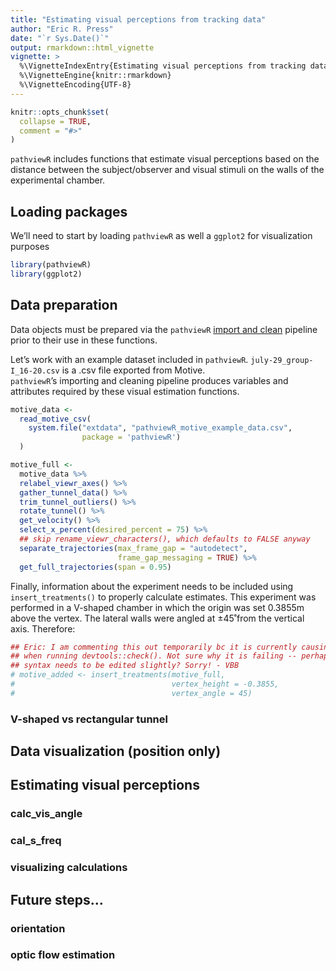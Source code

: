 ```yaml
---
title: "Estimating visual perceptions from tracking data"
author: "Eric R. Press" 
date: "`r Sys.Date()`"
output: rmarkdown::html_vignette
vignette: >
  %\VignetteIndexEntry{Estimating visual perceptions from tracking data}
  %\VignetteEngine{knitr::rmarkdown}
  %\VignetteEncoding{UTF-8}
---
```

```r
knitr::opts_chunk$set(
  collapse = TRUE,
  comment = "#>"
)
```

`pathviewR` includes functions that estimate visual perceptions based on the 
distance between the subject/observer and visual stimuli on the walls of the 
experimental chamber.

## Loading packages
We'll need to start by loading `pathviewR` as well a `ggplot2` for visualization
purposes

```r
library(pathviewR)
library(ggplot2)
```


## Data preparation
Data objects must be prepared via the `pathviewR` [import and clean]() 
pipeline prior to their use in these functions.

Let's work with an example dataset included in `pathviewR`. 
`july-29_group-I_16-20.csv` is a .csv file exported from Motive.  
`pathviewR`'s importing and cleaning pipeline produces variables and attributes 
required by these visual estimation functions.

```r
motive_data <-
  read_motive_csv(
    system.file("extdata", "pathviewR_motive_example_data.csv",
                package = 'pathviewR')
  )

motive_full <-
  motive_data %>%
  relabel_viewr_axes() %>%
  gather_tunnel_data() %>%
  trim_tunnel_outliers() %>%
  rotate_tunnel() %>%
  get_velocity() %>%
  select_x_percent(desired_percent = 75) %>%
  ## skip rename_viewr_characters(), which defaults to FALSE anyway
  separate_trajectories(max_frame_gap = "autodetect",
                        frame_gap_messaging = TRUE) %>%
  get_full_trajectories(span = 0.95)
```

Finally, information about the experiment needs to be included using
`insert_treatments()` to properly calculate estimates.
This experiment was performed in a V-shaped chamber in which the origin was set 
0.3855m above the vertex. The lateral walls were angled at ±45˚from the vertical 
axis. Therefore:

```r
## Eric: I am commenting this out temporarily bc it is currently causing issues
## when running devtools::check(). Not sure why it is failing -- perhaps the
## syntax needs to be edited slightly? Sorry! - VBB
# motive_added <- insert_treatments(motive_full,
#                                   vertex_height = -0.3855,
#                                   vertex_angle = 45)
```




### V-shaped vs rectangular tunnel

## Data visualization (position only)



## Estimating visual perceptions 
### calc_vis_angle
### cal_s_freq
### visualizing calculations

## Future steps...
### orientation 
### optic flow estimation



 




